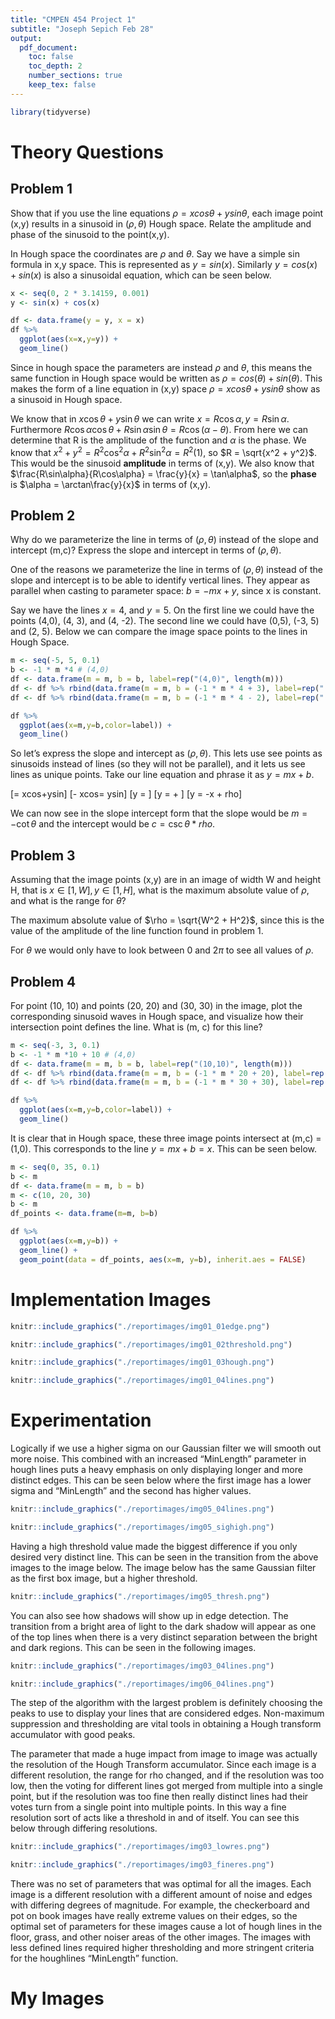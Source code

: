 ```yaml
---
title: "CMPEN 454 Project 1"
subtitle: "Joseph Sepich Feb 28"
output:
  pdf_document:
    toc: false
    toc_depth: 2
    number_sections: true
    keep_tex: false
---
```


```r
library(tidyverse)
```

# Theory Questions

## Problem 1

Show that if you use the line equations $\rho = xcos\theta+ysin\theta$, each image
point (x,y) results in a sinusoid in ($\rho,\theta$) Hough space. Relate the amplitude
and phase of the sinusoid to the point(x,y).

In Hough space the coordinates are $\rho$ and $\theta$. Say we have a simple sin
formula in x,y space. This is represented as $y = sin(x)$. Similarly $y = cos(x) + sin(x)$
is also a sinusoidal equation, which can be seen below.

```r
x <- seq(0, 2 * 3.14159, 0.001)
y <- sin(x) + cos(x)

df <- data.frame(y = y, x = x)
df %>%
  ggplot(aes(x=x,y=y)) +
  geom_line()
```

Since in hough space the parameters are instead $\rho$ and $\theta$, this means
the same function in Hough space would be written as $\rho = cos(\theta) + sin(\theta)$.
This makes the form of a line equation in (x,y) space $\rho = xcos\theta+ysin\theta$ show
as a sinusoid in Hough space.

We know that in $x\cos\theta+y\sin\theta$ we can write $x = R\cos\alpha,y=R\sin\alpha$.
Furthermore $R\cos\alpha\cos\theta+R\sin\alpha\sin\theta = R\cos(\alpha - \theta)$.
From here we can determine that R is the amplitude of the function and $\alpha$ is
the phase. We know that $x^2 + y^2 = R^2\cos^2\alpha + R^2\sin^2\alpha = R^2(1)$, so
$R = \sqrt{x^2 + y^2}$. This would be the sinusoid **amplitude** in terms of (x,y).
We also know that $\frac{R\sin\alpha}{R\cos\alpha} = \frac{y}{x} = \tan\alpha$, so
the **phase** is $\alpha = \arctan\frac{y}{x}$ in terms of (x,y).

## Problem 2

Why do we parameterize the line in terms of ($\rho, \theta$) instead of the slope
and intercept (m,c)? Express the slope and intercept in terms of ($\rho, \theta$).

One of the reasons we parameterize the line in terms of ($\rho, \theta$) instead
of the slope and intercept is to be able to identify vertical lines. They appear
as parallel when casting to parameter space: $b = -mx + y$, since x is constant.

Say we have the lines $x = 4$, and $y = 5$. On the first line we could have the points
(4,0), (4, 3), and (4, -2). The second line we could have (0,5), (-3, 5) and (2, 5).
Below we can compare the image space points to the lines in Hough Space.

```r
m <- seq(-5, 5, 0.1)
b <- -1 * m *4 # (4,0)
df <- data.frame(m = m, b = b, label=rep("(4,0)", length(m)))
df <- df %>% rbind(data.frame(m = m, b = (-1 * m * 4 + 3), label=rep("(4,3)", length(m))))
df <- df %>% rbind(data.frame(m = m, b = (-1 * m * 4 - 2), label=rep("(4,-2)", length(m))))

df %>%
  ggplot(aes(x=m,y=b,color=label)) +
  geom_line()
```

So let's express the slope and intercept as ($\rho, \theta$). This lets use see
points as sinusoids instead of lines (so they will not be parallel), and it lets
us see lines as unique points. Take our line equation and phrase it as $y = mx + b$.

\[\rho = xcos\theta+ysin\theta\]
\[\rho - xcos\theta = ysin\theta\]
\[y = \frac{\rho - xcos\theta}{sin\theta}\]
\[y = \frac{-xcos\theta}{sin\theta} + \frac{\rho}{sin\theta}\]
\[y = -\cot\theta*x + \csc\theta * rho\]

We can now see in the slope intercept form that the slope would be $m = -\cot\theta$
and the intercept would be $c = \csc\theta * rho$.

## Problem 3

Assuming that the image points (x,y) are in an image of width W and height H, that
is $x \in [1, W], y\in [1,H]$, what is the maximum absolute value of $\rho$, and what
is the range for $\theta$?

The maximum absolute value of $\rho = \sqrt{W^2 + H^2}$, since this is the value of the
amplitude of the line function found in problem 1.

For $\theta$ we would only have to look between 0 and $2\pi$ to see all values of $\rho$.

## Problem 4

For point (10, 10) and points (20, 20) and (30, 30) in the image, plot the corresponding
sinusoid waves in Hough space, and visualize how their intersection point defines
the line. What is (m, c) for this line?

```r
m <- seq(-3, 3, 0.1)
b <- -1 * m *10 + 10 # (4,0)
df <- data.frame(m = m, b = b, label=rep("(10,10)", length(m)))
df <- df %>% rbind(data.frame(m = m, b = (-1 * m * 20 + 20), label=rep("(20,20)", length(m))))
df <- df %>% rbind(data.frame(m = m, b = (-1 * m * 30 + 30), label=rep("(30,30)", length(m))))

df %>%
  ggplot(aes(x=m,y=b,color=label)) +
  geom_line()
```

It is clear that in Hough space, these three image points intersect at (m,c) = (1,0). This corresponds
to the line $y = mx + b = x$. This can be seen below.

```r
m <- seq(0, 35, 0.1)
b <- m
df <- data.frame(m = m, b = b)
m <- c(10, 20, 30)
b <- m
df_points <- data.frame(m=m, b=b)

df %>%
  ggplot(aes(x=m,y=b)) +
  geom_line() +
  geom_point(data = df_points, aes(x=m, y=b), inherit.aes = FALSE)
```


# Implementation Images

```r
knitr::include_graphics("./reportimages/img01_01edge.png")
```

```r
knitr::include_graphics("./reportimages/img01_02threshold.png")
```

```r
knitr::include_graphics("./reportimages/img01_03hough.png")
```

```r
knitr::include_graphics("./reportimages/img01_04lines.png")
```

# Experimentation

Logically if we use a higher sigma on our Gaussian filter we will smooth out more noise. This combined with
an increased "MinLength" parameter in hough lines puts a heavy emphasis on only displaying
longer and more distinct edges. This can be seen below where the first image has a lower sigma
and "MinLength" and the second has higher values.

```r
knitr::include_graphics("./reportimages/img05_04lines.png")
```

```r
knitr::include_graphics("./reportimages/img05_sighigh.png")
```

Having a high threshold value made the biggest difference if you only desired very distinct
line. This can be seen in the transition from the above images to the image below.
The image below has the same Gaussian filter as the first box image, but a higher
threshold.

```r
knitr::include_graphics("./reportimages/img05_thresh.png")
```

You can also see how shadows will show up in edge detection. The transition from a bright
area of light to the dark shadow will appear as one of the top lines when there is a very
distinct separation between the bright and dark regions. This can be seen in the following
images.

```r
knitr::include_graphics("./reportimages/img03_04lines.png")
```

```r
knitr::include_graphics("./reportimages/img06_04lines.png")
```

The step of the algorithm with the largest problem is definitely choosing the peaks
to use to display your lines that are considered edges. Non-maximum suppression and
thresholding are vital tools in obtaining a Hough transform accumulator with good peaks.

The parameter that made a huge impact from image to image was actually the resolution
of the Hough Transform accumulator. Since each image is a different resolution, the
range for rho changed, and if the resolution was too low, then the voting for different
lines got merged from multiple into a single point, but if the resolution was too
fine then really distinct lines had their votes turn from a single point into multiple points.
In this way a fine resolution sort of acts like a threshold in and of itself. You can
see this below through differing resolutions.

```r
knitr::include_graphics("./reportimages/img03_lowres.png")
```

```r
knitr::include_graphics("./reportimages/img03_fineres.png")
```

There was no set of parameters that was optimal for all the images. Each image is
a different resolution with a different amount of noise and edges with differing
degrees of magnitude. For example, the checkerboard and pot on book images have
really extreme values on their edges, so the optimal set of parameters for these images
cause a lot of hough lines in the floor, grass, and other noiser areas of the other images.
The images with less defined lines required higher thresholding and more stringent
criteria for the houghlines "MinLength" function.

# My Images
